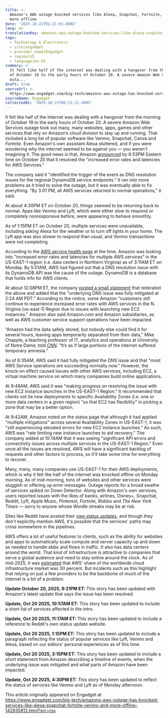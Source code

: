 ```yaml
---
title: >-
  Amazon's AWS outage knocked services like Alexa, Snapchat, Fortnite, Venmo and
  more offline
date: '2025-10-21T01:21:01.000Z'
lang: en
translationKey: amazons-aws-outage-knocked-services-like-alexa-snapchat-fort
tags:
  - Technology & Electronics
  - site|engadget
  - provider_name|Engadget
  - region|US
  - language|en-US
summary: >-
  It felt like half of the internet was dealing with a hangover from the morning
  of October 19 to the early hours of October 20. A severe Amazon Web Services
  outa...
draft: true
sourceUrl: >-
  https://www.engadget.com/big-tech/amazons-aws-outage-has-knocked-services-like-alexa-snapchat-fortnite-venmo-and-more-offline-142935812.html?src=rss
sourceName: Engadget
collectedAt: '2025-10-21T06:21:11.499Z'
---
```

It felt like half of the internet was dealing with a hangover from the morning of October 19 to the early hours of October 20. A severe Amazon Web Services outage took out many, many websites, apps, games and other services that rely on Amazon’s cloud division to stay up and running. That included a long list of popular software like Venmo, Snapchat, Canva and _Fortnite_. Even Amazon's own assistant Alexa stuttered, and if you were wondering why the internet seemed to be against you — you weren't imagining it. The good news is that, Amazon [announced](https://health.aws.amazon.com/health/status) by 6:53PM Eastern time on October 20 that it resolved the "increased error rates and latencies for AWS Services."

The company said it "identified the trigger of the event as DNS resolution issues for the regional DynamoDB service endpoints." It ran into more problems as it tried to solve the outage, but it was eventually able to fix everything. "By 3:01 PM, all AWS services returned to normal operations," it said. 

At about 4:30PM ET on October 20, things seemed to be returning back to normal. Apps like Venmo and Lyft, which were either slow to respond or completely nonresponsive before, were appearing to behave smoothly. 

As of 1:15PM ET on October 20, multiple services were unavailable, including asking Alexa for the weather or to turn off lights in your home. The Lyft app was also slower to respond than usual, and Venmo transactions were not completing.

According to the [AWS service health page](https://health.aws.amazon.com/health/status) at the time, Amazon was looking into "increased error rates and latencies for multiple AWS services" in the US-EAST-1 region (i.e. data centers in Northern Virginia) as of 3:11AM ET on Monday. By 5:01AM, AWS had figured out that a DNS resolution issue with its DynamoDB API was the cause of the outage. DynamoDB is a database that holds info for AWS clients. 

At about 12:08PM ET, the company [posted a small statement](https://www.aboutamazon.com/news/aws/aws-service-disruptions-outage-update) that reiterated the above and added that the "underlying DNS issue was fully mitigated at 2:24 AM PDT." According to the notice, some Amazon "customers still continue to experience increased error rates with AWS services in the N. Virginia (us-east-1) Region due to issues with launching new EC2 instances." Amazon also said Amazon.com and Amazon subsidiaries, as well as AWS customer service support operations have been impacted.

“Amazon had the data safely stored, but nobody else could find it for several hours, leaving apps temporarily separated from their data,” Mike Chapple, a teaching professor of IT, analytics and operations at University of Notre Dame, told [_CNN_](https://www.cnn.com/business/live-news/amazon-tech-outage-10-20-25-intl?post-id=cmgz331910000356o8os98qu2). “It’s as if large portions of the internet suffered temporary amnesia.”

As of 6:35AM, AWS said it had fully mitigated the DNS issue and that "most AWS Service operations are succeeding normally now." However, the knock-on effect caused issues with other AWS services, including EC2, a virtual machine service on which many companies build online applications.

At 8:48AM, AWS said it was "making progress on resolving the issue with new EC2 instance launches in the US-EAST-1 Region." It recommended that clients not tie new deployments to specific Availability Zones (i.e. one or more data centers in a given region) "so that EC2 has flexibility" in picking a zone that may be a better option.

At 9:42AM, Amazon noted on the status page that although it had applied "multiple mitigations" across several Availability Zones in US-EAST-1, it was "still experiencing elevated errors for new EC2 instance launches." As such, AWS was "rate limiting new instance launches to aid recovery." The company added at 10:14AM that it was seeing "significant API errors and connectivity issues across multiple services in the US-EAST-1 Region." Even once all the issues are resolved, AWS will have a significant backlog of requests and other factors to process, so it'll take some time for everything to recover.

Many, many, many companies use US-EAST-1 for their AWS deployments, which is why it felt like half of the internet was knocked offline on Monday morning. As of mid-morning, tons of websites and other services were sluggish or offering up error messages. Outage reports for a broad swathe of services spiked on Down Detector. Along with Amazon's own services, users reported issues with the likes of banks, airlines, Disney+, Snapchat, Reddit, Lyft, Apple Music, Pinterest, _Fortnite, Roblox_ and _The New York Times_ — sorry to anyone whose _Wordle_ streaks may be at risk.

Sites like Reddit have posted their [own status updates](https://www.redditstatus.com/), and though they don't explicitly mention AWS, it's possible that the services' paths may cross somewhere in the pipelines.

AWS offers a lot of useful features to clients, such as the ability for websites and apps to automatically scale compute and server capacity up and down as needed to handle ebbs and flows in traffic. It also has data centers around the world. That kind of infrastructure is attractive to companies that serve a global audience and need to stay online around the clock. As of mid-2025, it was [estimated](https://www.statista.com/chart/18819/worldwide-market-share-of-leading-cloud-infrastructure-service-providers/) that AWS' share of the worldwide cloud infrastructure market was 30 percent. But incidents such as this highlight that relying on just a few providers to be the backbone of much of the internet is a bit of a problem.

**Update October 20, 2025, 9:21PM ET:** This story has been updated with Amazon's latest update that says the issue has been resolved.

**Update, Oct 20 2025, 10:57AM ET:** This story has been updated to include a short list of services affected in the intro.

**Update, Oct 20 2025, 11:17AM ET:** This story has been updated to include a reference to Reddit's own status update website.

**Update, Oct 20 2025, 1:15PM ET:** This story has been updated to include a paragraph reflecting the status of popular services like Lyft, Venmo and Alexa, based on our editors' personal experiences as of this time.

**Update, Oct 20 2025, 3:15PM ET:** This story has been updated to include a short statement from Amazon describing a timeline of events, when the underlying issue was mitigated and what parts of Amazon have been impacted.

**Update, Oct 20 2025, 4:30PM ET:** This story has been updated to reflect the status of services like Venmo and Lyft as of Monday afternoon.

This article originally appeared on Engadget at https://www.engadget.com/big-tech/amazons-aws-outage-has-knocked-services-like-alexa-snapchat-fortnite-venmo-and-more-offline-142935812.html?src=rss
